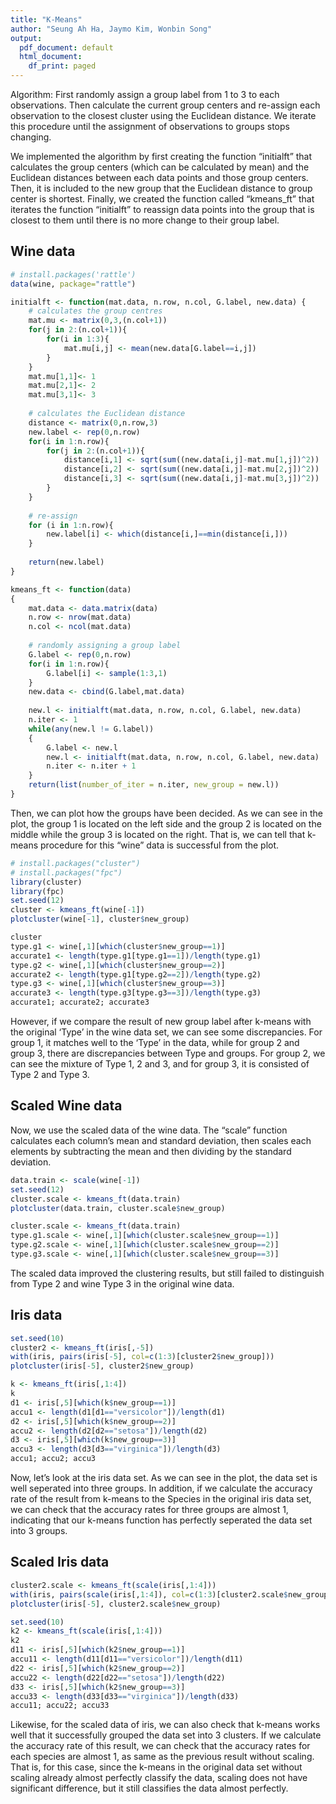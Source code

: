 ```yaml
---
title: "K-Means"
author: "Seung Ah Ha, Jaymo Kim, Wonbin Song"
output:
  pdf_document: default
  html_document:
    df_print: paged
---
```


Algorithm:
First randomly assign a group label from 1 to 3 to each observations.
Then calculate the current group centers and re-assign each observation to the closest cluster using the Euclidean distance. We iterate this procedure until the assignment of observations to groups stops changing.

We implemented the algorithm by first creating the function "initialft" that calculates the group centers (which can be calculated by mean) and the Euclidean distances between each data points and those group centers. Then, it is included to the new group that the Euclidean distance to group center is shortest. Finally, we created the function called "kmeans_ft" that iterates the function "initialft" to reassign data points into the group that is closest to them until there is no more change to their group label. 

## Wine data

```r

# install.packages('rattle')
data(wine, package="rattle")

initialft <- function(mat.data, n.row, n.col, G.label, new.data) {
    # calculates the group centres
    mat.mu <- matrix(0,3,(n.col+1))
    for(j in 2:(n.col+1)){
        for(i in 1:3){
            mat.mu[i,j] <- mean(new.data[G.label==i,j])
        }
    }
    mat.mu[1,1]<- 1
    mat.mu[2,1]<- 2
    mat.mu[3,1]<- 3
    
    # calculates the Euclidean distance
    distance <- matrix(0,n.row,3)
    new.label <- rep(0,n.row)
    for(i in 1:n.row){
        for(j in 2:(n.col+1)){
            distance[i,1] <- sqrt(sum((new.data[i,j]-mat.mu[1,j])^2))
            distance[i,2] <- sqrt(sum((new.data[i,j]-mat.mu[2,j])^2))
            distance[i,3] <- sqrt(sum((new.data[i,j]-mat.mu[3,j])^2))
        }
    }
    
    # re-assign
    for (i in 1:n.row){
        new.label[i] <- which(distance[i,]==min(distance[i,]))
    }
    
    return(new.label)
}

kmeans_ft <- function(data)
{
    mat.data <- data.matrix(data)
    n.row <- nrow(mat.data)
    n.col <- ncol(mat.data)
    
    # randomly assigning a group label
    G.label <- rep(0,n.row)
    for(i in 1:n.row){
        G.label[i] <- sample(1:3,1)
    }
    new.data <- cbind(G.label,mat.data)
    
    new.l <- initialft(mat.data, n.row, n.col, G.label, new.data)
    n.iter <- 1
    while(any(new.l != G.label))
    {
        G.label <- new.l
        new.l <- initialft(mat.data, n.row, n.col, G.label, new.data)
        n.iter <- n.iter + 1
    }
    return(list(number_of_iter = n.iter, new_group = new.l))
}

```

Then, we can plot how the groups have been decided. As we can see in the plot, the group 1 is located on the left side and the group 2 is located on the middle while the group 3 is located on the right. That is, we can tell that k-means procedure for this "wine" data is successful from the plot. 

```r
# install.packages("cluster")
# install.packages("fpc")
library(cluster)
library(fpc)
set.seed(12)
cluster <- kmeans_ft(wine[-1])
plotcluster(wine[-1], cluster$new_group)
```

```r
cluster
type.g1 <- wine[,1][which(cluster$new_group==1)]
accurate1 <- length(type.g1[type.g1==1])/length(type.g1)
type.g2 <- wine[,1][which(cluster$new_group==2)]
accurate2 <- length(type.g1[type.g2==2])/length(type.g2)
type.g3 <- wine[,1][which(cluster$new_group==3)]
accurate3 <- length(type.g3[type.g3==3])/length(type.g3)
accurate1; accurate2; accurate3
```

However, if we compare the result of new group label after k-means with the original 'Type' in the wine data set, we can see some discrepancies. For group 1, it matches well to the 'Type' in the data, while for group 2 and group 3, there are discrepancies between Type and groups. For group 2, we can see the mixture of Type 1, 2 and 3, and for group 3, it is consisted of Type 2 and Type 3. 


## Scaled Wine data

Now, we use the scaled data of the wine data. The "scale" function calculates each column's mean and standard deviation, then scales each elements by subtracting the mean and then dividing by the standard deviation.

```r

data.train <- scale(wine[-1])
set.seed(12)
cluster.scale <- kmeans_ft(data.train)
plotcluster(data.train, cluster.scale$new_group)

cluster.scale <- kmeans_ft(data.train)
type.g1.scale <- wine[,1][which(cluster.scale$new_group==1)]
type.g2.scale <- wine[,1][which(cluster.scale$new_group==2)]
type.g3.scale <- wine[,1][which(cluster.scale$new_group==3)]

```

The scaled data improved the clustering results, but still failed to distinguish from Type 2 and wine Type 3 in the original wine data.


## Iris data

```r
set.seed(10)
cluster2 <- kmeans_ft(iris[,-5])
with(iris, pairs(iris[-5], col=c(1:3)[cluster2$new_group])) 
plotcluster(iris[-5], cluster2$new_group)

k <- kmeans_ft(iris[,1:4])
k
d1 <- iris[,5][which(k$new_group==1)]
accu1 <- length(d1[d1=="versicolor"])/length(d1)
d2 <- iris[,5][which(k$new_group==2)]
accu2 <- length(d2[d2=="setosa"])/length(d2)
d3 <- iris[,5][which(k$new_group==3)]
accu3 <- length(d3[d3=="virginica"])/length(d3)
accu1; accu2; accu3

```
Now, let's look at the iris data set. As we can see in the plot, the data set is well seperated into three groups. In addition, if we calculate the accuracy rate of the result from k-means to the Species in the original iris data set, we can check that the accuracy rates for three groups are almost 1, indicating that our k-means function has perfectly seperated the data set into 3 groups.


## Scaled Iris data

```r
cluster2.scale <- kmeans_ft(scale(iris[,1:4]))
with(iris, pairs(scale(iris[,1:4]), col=c(1:3)[cluster2.scale$new_group]))
plotcluster(iris[-5], cluster2.scale$new_group)

set.seed(10)
k2 <- kmeans_ft(scale(iris[,1:4]))
k2
d11 <- iris[,5][which(k2$new_group==1)]
accu11 <- length(d11[d11=="versicolor"])/length(d11)
d22 <- iris[,5][which(k2$new_group==2)]
accu22 <- length(d22[d22=="setosa"])/length(d22)
d33 <- iris[,5][which(k2$new_group==3)]
accu33 <- length(d33[d33=="virginica"])/length(d33)
accu11; accu22; accu33
```

Likewise, for the scaled data of iris, we can also check that k-means works well that it successfully grouped the data set into 3 clusters. If we calculate the accuracy rate of this result, we can check that the accuracy rates for each species are almost 1, as same as the previous result without scaling. That is, for this case, since the k-means in the original data set without scaling already almost perfectly classify the data, scaling does not have significant difference, but it still classifies the data almost perfectly. 